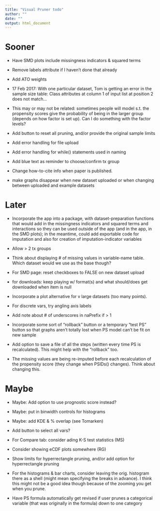 ```yaml
---
title: "Visual Pruner todo"
author: ""
date: ""
output: html_document
---
```


# Sooner

* Have SMD plots include missingness indicators & squared terms

* Remove labels attribute if I haven't done that already

* Add ATO weights

* 17 Feb 2017: With one particular dataset, Tom is getting an error in the sample size table: Class attributes at column 1 of input list at position 2 does not match...

* This may or may not be related: sometimes people will model s.t. the propensity scores give the probability of being in the larger group (depends on how factor is set up). Can I do something with the factor levels?

* Add button to reset all pruning, and/or provide the original sample limits

* Add error handling for file upload

* Add error handling for while() statements used in naming

* Add blue text as reminder to choose/confirm tx group

* Change how-to-cite info when paper is published.

* make graphs disappear when new dataset uploaded or when changing between uploaded and example datasets


# Later
* Incorporate the app into a package, with dataset-preparation functions that would add in the missingness indicators and squared terms and interactions so they can be used outside of the app (and in the app, in the SMD plots); in the meantime, could add exportable code for imputation and also for creation of imputation-indicator variables

* Allow > 2 tx groups

* Think about displaying # of missing values in variable-name table. Which dataset would we use as the base though?

* For SMD page: reset checkboxes to FALSE on new dataset upload

* for downloads: keep playing w/ format(s) and what should/does get downloaded when item is null

* Incorporate a plot alternative for v large datasets (too many points).

* For discrete vars, try angling axis labels

* Add note about # of underscores in naPrefix if > 1

* Incorporate some sort of "rollback" button or a temporary "test PS" button so that graphs aren't totally lost when PS model can't be fit on new sample

* Add option to save a file of all the steps (written every time PS is recalculated). This might help with the "rollback" too.

* The missing values are being re-imputed before each recalculation of the propensity score (they change when PSIDs() changes). Think about changing this.

# Maybe
* Maybe: Add option to use prognostic score instead?

* Maybe: put in binwidth controls for histograms

* Maybe: add KDE & % overlap (see Tomarken)

* Add button to select all vars?

* For Compare tab: consider ading K-S test statistics (MS) 

* Consider showing eCDF plots somewhere (RG)

* Show limits for hyperrectangle pruning, and/or add option for hyperrectangle pruning

* For the histograms & bar charts, consider leaving the orig. histogram there as a shell (might mean specifying the breaks in advance). I think this might not be a good idea though because of the zooming you get when you prune. 

* Have PS formula automatically get revised if user prunes a categorical variable (that was originally in the formula) down to one category
